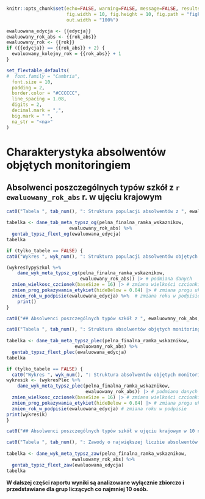 
<br> <br> <br>

```r
knitr::opts_chunk$set(echo=FALSE, warning=FALSE, message=FALSE, results='asis', 
                      fig.width = 10, fig.height = 10, fig.path = "figPOL/", 
                      out.width = "100%")

ewaluowana_edycja <- {{edycja}}
ewaluowany_rok_abs <- {{rok_abs}}
ewaluowany_rok <- {{rok}}
if ({{edycja}} == {{rok_abs}} + 2) {
  ewaluowany_kolejny_rok = {{rok_abs}} + 1
} 

set_flextable_defaults(
#  font.family = "Cambria",
  font.size = 10,
  padding = 2,
  border.color = "#CCCCCC",
  line_spacing = 1.08,
  digits = 2,
  decimal.mark = ",",
  big.mark = " ",
  na_str = "<na>"
)
```

# Charakterystyka absolwentów objętych monitoringiem

## Absolwenci poszczególnych typów szkół z `r ewaluowany_rok_abs` r. w ujęciu krajowym


```r

cat0("Tabela ", tab_num(), ": Struktura populacji absolwentów z ", ewaluowany_rok_abs, " r. objętych monitoringiem według typów szkół\n\n")    
  
tabelka <- dane_tab_meta_typsz_og(pelna_finalna_ramka_wskaznikow, 
                       ewaluowany_rok_abs) %>% 
  gentab_typsz_flext_og(ewaluowana_edycja)
tabelka
```

```r
if (tylko_tabele == FALSE) {
cat0("Wykres ", wyk_num(), ": Struktura populacji absolwentów objętych monitoringiem według typów szkół\n")

(wykresTypySzkol %+% 
    dane_wyk_meta_typsz_og(pelna_finalna_ramka_wskaznikow, 
                           ewaluowany_rok_abs)) |> # podmiana danych
  zmien_wielkosc_czcionek(baseSize = 16) |> # zmiana wielkości czcionki
  zmien_prog_pokazywania_etykiet(hideBelow = 0.04) |> # zmiana progu ukrywania etykiet
  zmien_rok_w_podpisie(ewaluowana_edycja) %>%  # zmiana roku w podpisie
    print()
}

```

```r
cat0("## Absolwenci poszczególnych typów szkół z ", ewaluowany_rok_abs, " r. w ujęciu krajowym – w podziale na płeć\n\n")

cat0("Tabela ", tab_num(), ": Struktura absolwentów objętych monitoringiem według typów szkół i płci z roku ", ewaluowany_rok_abs, "\n\n")
  
tabelka <- dane_tab_meta_typsz_plec(pelna_finalna_ramka_wskaznikow, 
                         ewaluowany_rok_abs) %>% 
  gentab_typsz_flext_plec(ewaluowana_edycja)
tabelka
```

```r
if (tylko_tabele == FALSE) {
  cat0("Wykres ", wyk_num(), ": Struktura absolwentów objętych monitoringiem według typów szkół i płci z roku ", ewaluowany_rok_abs, "\n\n")    
wykresik <- (wykresPlec %+% 
    dane_wyk_meta_typsz_plec(pelna_finalna_ramka_wskaznikow, 
                             ewaluowany_rok_abs)) |> # podmiana danych
  zmien_wielkosc_czcionek(baseSize = 16) |> # zmiana wielkości czcionki
  zmien_prog_pokazywania_etykiet(hideBelow = 0.04) |> # zmiana progu ukrywania etykiet
  zmien_rok_w_podpisie(ewaluowana_edycja) # zmiana roku w podpisie
print(wykresik)
}
```


```r
cat0("## Absolwenci poszczególnych typów szkół w ujęciu krajowym w 10 najpopularniejszych zawodach\n\n")

cat0("Tabela ", tab_num(), ": Zawody o największej liczbie absolwentów objętych monitoringiem według typów szkół z roku ", ewaluowany_rok_abs, "\n\n")
  
tabelka <- dane_wyk_meta_typsz_zaw(pelna_finalna_ramka_wskaznikow, 
                        ewaluowany_rok_abs) %>% 
  gentab_typsz_flext_zaw(ewaluowana_edycja)
tabelka
```

**W dalszej części raportu wyniki są analizowane wyłącznie zbiorczo i przedstawiane dla grup liczących co najmniej 10 osób.**
